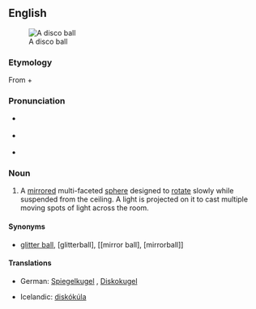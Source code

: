 {{was wotd|2007|December|31}}
{{wikipedia}}
==English==
[[Image:Disco ball.jpg|thumb|A disco ball]]
===Etymology===
From {{term|disco}} + {{term|ball}}

===Pronunciation===
* {{a|RP}} {{IPA|/ˈdɪskəʊ ˌbɔːl/}}
* {{a|US}} {{IPA|/ˈdɪskoʊ ˌbɑːl/|/ˈdɪskoʊ ˌbɔːl/}}
* {{audio|en-us-disco ball.ogg|Audio (US)}}

===Noun===
{{en-noun|sg=[[disco]] [[ball]]}}

# A [[mirror]]ed multi-faceted [[sphere]] designed to [[rotate]] slowly while suspended from the ceiling. A light is projected on it to cast multiple moving spots of light across the room.

====Synonyms====
* {{sense|a mirrored sphere}} [[glitter ball]], [glitterball], [[mirror ball], [mirrorball]]

====Translations====
{{trans-top|mirrored sphere}}
*German: [[Spiegelkugel]] {{f}}, [[Diskokugel]] {{f}}
{{trans-mid}}
*Icelandic: [[diskókúla]] {{f}}
{{trans-bottom}}